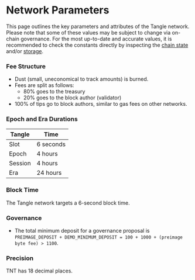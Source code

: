 # Network Parameters

This page outlines the key parameters and attributes of the Tangle network. Please note that some of these values may be subject to change via on-chain governance. For the most up-to-date and accurate values, it is recommended to check the constants directly by inspecting the [chain state](https://polkadot.js.org/apps/#/chainstate/constants) and/or [storage](https://polkadot.js.org/apps/#/chainstate).

### Fee Structure

- Dust (small, uneconomical to track amounts) is burned.
- Fees are split as follows:
  - 80% goes to the treasury
  - 20% goes to the block author (validator)
- 100% of tips go to block authors, similar to gas fees on other networks.

### Epoch and Era Durations

| Tangle  | Time      |
| ------- | --------- |
| Slot    | 6 seconds |
| Epoch   | 4 hours   |
| Session | 4 hours   |
| Era     | 24 hours  |

### Block Time

The Tangle network targets a 6-second block time.

### Governance

- The total minimum deposit for a governance proposal is `PREIMAGE_DEPOSIT + DEMO_MINIMUM_DEPOSIT = 100 + 1000 + (preimage byte fee) > 1100`.

### Precision

TNT has 18 decimal places.
